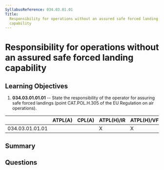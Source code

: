 ```yaml
---
SyllabusReference: 034.03.01.01
Title:
  Responsibility for operations without an assured safe forced landing
  capability
---
```


# Responsibility for operations without an assured safe forced landing capability

## Learning Objectives

1.  **034.03.01.01.01** -- State the responsibility of the operator for assuring
    safe forced landings (point CAT.POL.H.305 of the EU Regulation on air
    operations).

|                 | ATPL(A) | CPL(A) | ATPL(H)/IR | ATPL(H)/VFR | CPL(H) | IR | CBIR(A) |
| --------------- | ------- | ------ | ---------- | ----------- | ------ | -- | ------- |
| 034.03.01.01.01 |         |        | X          | X           |        |    |         |

## Summary

## Questions
